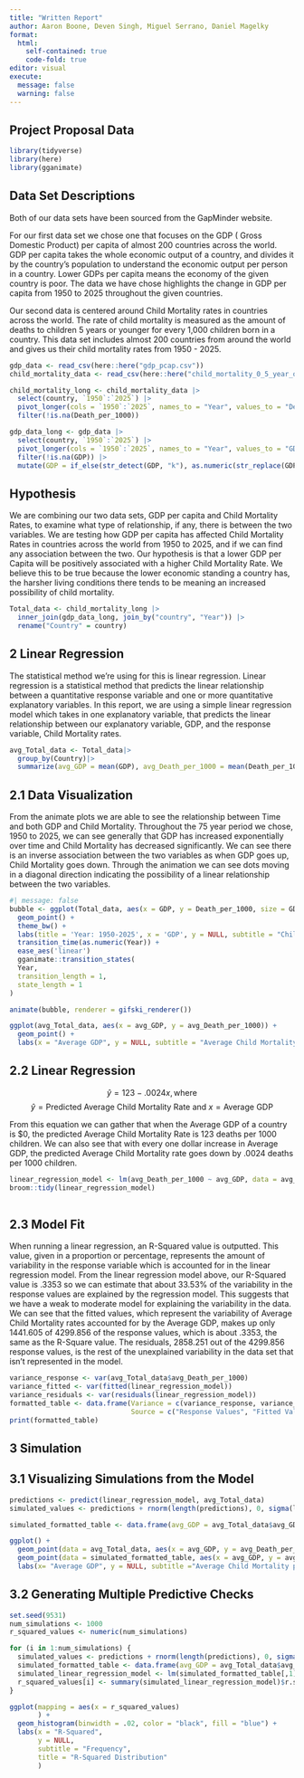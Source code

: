 ```yaml
---
title: "Written Report"
author: Aaron Boone, Deven Singh, Miguel Serrano, Daniel Magelky
format: 
  html:
    self-contained: true
    code-fold: true 
editor: visual
execute:
  message: false
  warning: false
---
```


## Project Proposal Data

```r
library(tidyverse)
library(here)
library(gganimate)
```

## Data Set Descriptions

Both of our data sets have been sourced from the GapMinder website.

For our first data set we chose one that focuses on the GDP ( Gross Domestic Product) per capita of almost 200 countries across the world. GDP per capita takes the whole economic output of a country, and divides it by the country's population to understand the economic output per person in a country. Lower GDPs per capita means the economy of the given country is poor. The data we have chose highlights the change in GDP per capita from 1950 to 2025 throughout the given countries.

Our second data is centered around Child Mortality rates in countries across the world. The rate of child mortality is measured as the amount of deaths to children 5 years or younger for every 1,000 children born in a country. This data set includes almost 200 countries from around the world and gives us their child mortality rates from 1950 - 2025.

```r
gdp_data <- read_csv(here::here("gdp_pcap.csv"))
child_mortality_data <- read_csv(here::here("child_mortality_0_5_year_olds_dying_per_1000_born.csv"))

```

```r
child_mortality_long <- child_mortality_data |>
  select(country, `1950`:`2025`) |>
  pivot_longer(cols = `1950`:`2025`, names_to = "Year", values_to = "Death_per_1000") |>
  filter(!is.na(Death_per_1000)) 
```

```r
gdp_data_long <- gdp_data |>
  select(country, `1950`:`2025`) |>
  pivot_longer(cols = `1950`:`2025`, names_to = "Year", values_to = "GDP") |>
  filter(!is.na(GDP)) |>
  mutate(GDP = if_else(str_detect(GDP, "k"), as.numeric(str_replace(GDP, "k", "")) * 1000, as.numeric(GDP)))
```

## Hypothesis

We are combining our two data sets, GDP per capita and Child Mortality Rates, to examine what type of relationship, if any, there is between the two variables. We are testing how GDP per capita has affected Child Mortality Rates in countries across the world from 1950 to 2025, and if we can find any association between the two. Our hypothesis is that a lower GDP per Capita will be positively associated with a higher Child Mortality Rate. We believe this to be true because the lower economic standing a country has, the harsher living conditions there tends to be meaning an increased possibility of child mortality.

```r
Total_data <- child_mortality_long |>
  inner_join(gdp_data_long, join_by("country", "Year")) |>
  rename("Country" = country)
```

## 2 Linear Regression

The statistical method we're using for this is linear regression. Linear regression is a statistical method that predicts the linear relationship between a quantitative response variable and one or more quantitative explanatory variables. In this report, we are using a simple linear regression model which takes in one explanatory variable, that predicts the linear relationship between our explanatory variable, GDP, and the response variable, Child Mortality rates.

```r
avg_Total_data <- Total_data|>
  group_by(Country)|>
  summarize(avg_GDP = mean(GDP), avg_Death_per_1000 = mean(Death_per_1000))
```

## 2.1 Data Visualization

From the animate plots we are able to see the relationship between Time and both GDP and Child Mortality. Throughout the 75 year period we chose, 1950 to 2025, we can see generally that GDP has increased exponentially over time and Child Mortality has decreased significantly. We can see there is an inverse association between the two variables as when GDP goes up, Child Mortality goes down. Through the animation we can see dots moving in a diagonal direction indicating the possibility of a linear relationship between the two variables.

```r
#| message: false
bubble <- ggplot(Total_data, aes(x = GDP, y = Death_per_1000, size = GDP)) +
  geom_point() +
  theme_bw() +
  labs(title = 'Year: 1950-2025', x = 'GDP', y = NULL, subtitle = "Child Mortality") +
  transition_time(as.numeric(Year)) +
  ease_aes('linear') 
  gganimate::transition_states(
  Year, 
  transition_length = 1, 
  state_length = 1
) 

animate(bubble, renderer = gifski_renderer())

ggplot(avg_Total_data, aes(x = avg_GDP, y = avg_Death_per_1000)) +
  geom_point() +
  labs(x = "Average GDP", y = NULL, subtitle = "Average Child Mortality per 1000 Births", title = "Relationship between Average Child Mortality and Average GDP over time")
```

## 2.2 Linear Regression

$$\hat{y} = 123 - .0024x, \text{where}$$ $$\hat{y} = \text{Predicted Average Child Mortality Rate} \text{ and } x = \text{Average GDP}$$

From this equation we can gather that when the Average GDP of a country is \$0, the predicted Average Child Mortality Rate is 123 deaths per 1000 children. We can also see that with every one dollar increase in Average GDP, the predicted Average Child Mortality rate goes down by .0024 deaths per 1000 children.

```r
linear_regression_model <- lm(avg_Death_per_1000 ~ avg_GDP, data = avg_Total_data)
broom::tidy(linear_regression_model)
            
```

## 2.3 Model Fit

When running a linear regression, an R-Squared value is outputted. This value, given in a proportion or percentage, represents the amount of variability in the response variable which is accounted for in the linear regression model. From the linear regression model above, our R-Squared value is .3353 so we can estimate that about 33.53% of the variability in the response values are explained by the regression model. This suggests that we have a weak to moderate model for explaining the variability in the data. We can see that the fitted values, which represent the variability of Average Child Mortality rates accounted for by the Average GDP, makes up only 1441.605 of 4299.856 of the response values, which is about .3353, the same as the R-Square value. The residuals, 2858.251 out of the 4299.856 response values, is the rest of the unexplained variability in the data set that isn't represented in the model.

```r
variance_response <- var(avg_Total_data$avg_Death_per_1000)
variance_fitted <- var(fitted(linear_regression_model))
variance_residuals <- var(residuals(linear_regression_model))
formatted_table <- data.frame(Variance = c(variance_response, variance_fitted, variance_residuals), 
                              Source = c("Response Values", "Fitted Values", "Residuals"))
print(formatted_table)


```

## 3 Simulation

## 3.1 Visualizing Simulations from the Model

```r
predictions <- predict(linear_regression_model, avg_Total_data)
simulated_values <- predictions + rnorm(length(predictions), 0, sigma(linear_regression_model))

simulated_formatted_table <- data.frame(avg_GDP = avg_Total_data$avg_GDP, avg_Death_per_1000 = simulated_values)

ggplot() +
  geom_point(data = avg_Total_data, aes(x = avg_GDP, y = avg_Death_per_1000), color = "red", alpha = 0.5) + 
  geom_point(data = simulated_formatted_table, aes(x = avg_GDP, y = avg_Death_per_1000), color = "blue", alpha = 0.5) +
  labs(x= "Average GDP", y = NULL, subtitle ="Average Child Mortality per 1000", title = "Comparison of Observed and Simulated Data")
```

## 3.2 Generating Multiple Predictive Checks

```r
set.seed(9531)
num_simulations <- 1000
r_squared_values <- numeric(num_simulations)

for (i in 1:num_simulations) {
  simulated_values <- predictions + rnorm(length(predictions), 0, sigma(linear_regression_model))
  simulated_formatted_table <- data.frame(avg_GDP = avg_Total_data$avg_GDP, avg_Death_per_1000 = simulated_values)
  simulated_linear_regression_model <- lm(simulated_formatted_table[,1] ~ simulated_formatted_table[,2], data = formatted_table)
  r_squared_values[i] <- summary(simulated_linear_regression_model)$r.squared
}

ggplot(mapping = aes(x = r_squared_values)
       ) +
  geom_histogram(binwidth = .02, color = "black", fill = "blue") +
  labs(x = "R-Squared",
       y = NULL,
       subtitle = "Frequency",
       title = "R-Squared Distribution"
       ) 
```
